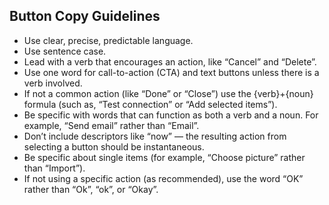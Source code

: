 
## Button Copy Guidelines

-   Use clear, precise, predictable language.
-   Use sentence case.
-   Lead with a verb that encourages an action, like “Cancel” and “Delete”.
-   Use one word for call-to-action (CTA) and text buttons unless there is a verb involved.
-   If not a common action (like “Done” or “Close”) use the {verb}+{noun} formula (such as, “Test connection” or “Add selected items”).
-   Be specific with words that can function as both a verb and a noun. For example, “Send email” rather than “Email”.
-   Don’t include descriptors like “now” –– the resulting action from selecting a button should be instantaneous.
-   Be specific about single items (for example, “Choose picture” rather than “Import”).
-   If not using a specific action (as recommended), use the word “OK” rather than “Ok”, “ok”, or “Okay”.
